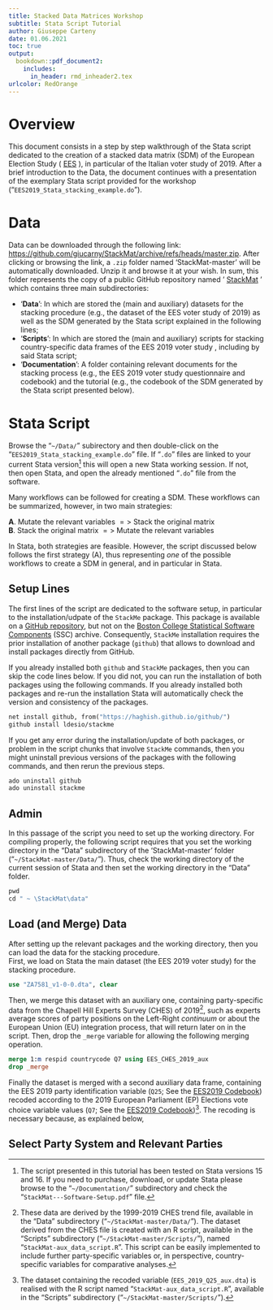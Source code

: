 ```yaml
---
title: Stacked Data Matrices Workshop
subtitle: Stata Script Tutorial
author: Giuseppe Carteny
date: 01.06.2021 
toc: true
output: 
  bookdown::pdf_document2:
    includes:
      in_header: rmd_inheader2.tex
urlcolor: RedOrange
---
```


\renewcommand{\footnotesize}{\fontsize{10pt}{11pt}\selectfont}
\newpage

# Overview {-}

This document consists in a step by step walkthrough of the Stata script dedicated to the creation of a stacked data matrix (SDM) of the European Election Study ( [EES](http://europeanelectionstudies.net/) ), in particular of the Italian voter study of 2019. After a brief introduction to the Data, the document continues with a presentation of the exemplary Stata script provided for the workshop ("`EES2019_Stata_stacking_example.do`").


# Data {-}

Data can be downloaded through the following link: [https://github.com/giucarny/StackMat/archive/refs/heads/master.zip](https://github.com/giucarny/StackMat/archive/refs/heads/master.zip). After clicking or browsing the link, a `.zip` folder named 'StackMat-master' will be automatically downloaded. Unzip it and browse it at your wish. In sum, this folder represents the copy of a public GitHub repository named ' [StackMat](https://github.com/giucarny/StackMat) ' which contains three main subdirectories:  

- '**Data**': In which are stored the (main and auxiliary) datasets for the stacking procedure (e.g., the dataset of the EES voter study of 2019) as well as the SDM generated by the Stata script explained in the following lines;  
- '**Scripts**': In which are stored the (main and auxiliary) scripts for stacking country-specific data frames of the EES 2019 voter study , including by said Stata script;  
- '**Documentation**': A folder containing relevant documents for the stacking process (e.g., the EES 2019 voter study questionnaire and codebook) and the tutorial (e.g., the codebook of the SDM generated by the Stata script presented below).

# Stata Script {-}

Browse the "`~/Data/`" subirectory and then double-click on the "`EES2019_Stata_stacking_example.do`" file. If "`.do`" files are linked to your current Stata version^[The script presented in this tutorial has been tested on Stata versions 15 and 16. If you need to purchase, download, or update Stata please browse to the "`~/Documentation/`" subdirectory and check the "`StackMat---Software-Setup.pdf`" file.] this will open a new Stata working session. If not, then open Stata, and open the already mentioned "`.do`" file  from the software. 


Many workflows can be followed for creating a SDM. These workflows can be summarized, however, in two main strategies: 

**A**. Mutate the relevant variables $=>$ Stack the original matrix  
**B**. Stack the original matrix $=>$ Mutate the relevant variables  

In Stata, both strategies are feasible. However, the script discussed below follows the first strategy (A), thus representing *one* of the possible workflows to create a SDM in general, and in particular in Stata. 


## Setup Lines {-}

The first lines of the script are dedicated to the software setup, in particular to the installation/udpate of the `StackMe` package. This package is available on a [GitHub repository](https://github.com/ldesio/StackMe), but not on the [Boston College Statistical Software Components](https://www.stata.com/support/ssc-installation/) (SSC) archive. Consequently, `StackMe` installation requires the prior installation of another package (`github`) that allows to download and install packages directly from GitHub. 

If you already installed both `github` and `StackMe` packages, then you can skip the code lines below. If you did not, you can run the installation of both packages using the following commands. If you already installed both packages and re-run the installation Stata will automatically check the version and consistency of the packages.

\medskip
\rule{1\textwidth}{.5pt}
```Stata
net install github, from("https://haghish.github.io/github/")
github install ldesio/stackme
```
\rule{1\textwidth}{.5pt}
\medskip


If you get any error during the installation/update of both packages, or problem in the script chunks that involve `StackMe` commands, then you might uninstall previous versions of the packages with the following commands, and then rerun the previous steps.

\medskip
\rule{1\textwidth}{.5pt}
```Stata
ado uninstall github
ado uninstall stackme
```
\rule{1\textwidth}{.5pt}
\medskip


## Admin {-}

In this passage of the script you need to set up the working directory. For compiling properly, the following script requires that you set the working directory in the "Data" subdirectory of the 'StackMat-master' folder ("`~/StackMat-master/Data/`"). Thus, check the working directory of the current session of Stata and then set the working directory in the "Data" folder.

\medskip
\rule{1\textwidth}{.5pt}
```Stata
pwd
cd " ~ \StackMat\data"
```
\rule{1\textwidth}{.5pt}
\medskip



## Load (and Merge) Data {-}

After setting up the relevant packages and the working directory, then you can load the data for the stacking procedure.  
First, we load on Stata the main dataset (the EES 2019 voter study) for the stacking procedure. 

\medskip
\rule{1\textwidth}{.5pt}
```Stata
use "ZA7581_v1-0-0.dta", clear
```
\rule{1\textwidth}{.5pt}
\medskip


Then, we merge this dataset with an auxiliary one, containing party-specific data from the Chapell Hill Experts Survey (CHES) of 2019^[These data are derived by the 1999-2019 CHES trend file, available in the "Data" subdirectory ("`~/StackMat-master/Data/`"). The dataset derived from the CHES file is created with an R script, available in the "Scripts" subdirectory ("`~/StackMat-master/Scripts/`"), named "`StackMat-aux_data_script.R`". This script can be easily implemented to include further party-specific variables or, in perspective, country-specific variables for comparative analyses.], such as experts average scores of party positions on the Left-Right *continuum* or about the European Union (EU) integration process, that will return later on in the script. Then, drop the `_merge` variable for allowing the following merging operation. 

\medskip
\rule{1\textwidth}{.5pt}
```Stata
merge 1:m respid countrycode Q7 using EES_CHES_2019_aux
drop _merge
```
\rule{1\textwidth}{.5pt}
\medskip

Finally the dataset is merged with a second auxiliary data frame, containing the EES 2019 party identification variable (`Q25`; See the [EES2019 Codebook](https://dbk.gesis.org/dbksearch/download.asp?id=67448)) recoded according to the 2019 European Parliament (EP) Elections vote choice variable values (`Q7`; See the [EES2019 Codebook](https://dbk.gesis.org/dbksearch/download.asp?id=67448))^[The dataset containing the recoded variable (`EES_2019_Q25_aux.dta`) is realised with the R script named "`StackMat-aux_data_script.R`", available in the "Scripts" subdirectory ("`~/StackMat-master/Scripts/`").]. The recoding is necessary because, as explained below,  



## Select Party System and Relevant Parties {-} 